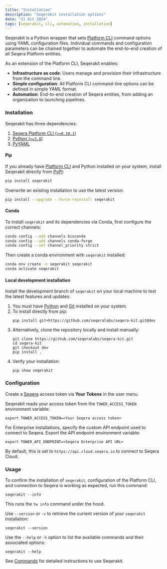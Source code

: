 ```yaml
---
title: "Installation"
description: "Seqerakit installation options"
date: "21 Oct 2024"
tags: [seqerakit, cli, automation, installation]
---
```



Seqerakit is a Python wrapper that sets [Platform CLI](../cli/overview.mdx) command options using YAML configuration files. Individual commands and configuration parameters can be chained together to automate the end-to-end creation of all Seqera Platform entities.

As an extension of the Platform CLI, Seqerakit enables:

- **Infrastructure as code**: Users manage and provision their infrastructure from the command line.
- **Simple configuration**: All Platform CLI command-line options can be defined in simple YAML format.
- **Automation**: End-to-end creation of Seqera entities, from adding an organization to launching pipelines.

### Installation 

Seqerakit has three dependencies:

1. [Seqera Platform CLI (`>=0.10.1`)](https://github.com/seqeralabs/tower-cli/releases)
2. [Python (`>=3.8`)](https://www.python.org/downloads/)
3. [PyYAML](https://pypi.org/project/PyYAML/)

#### Pip

If you already have [Platform CLI](../cli/installation.mdx) and Python installed on your system, install Seqerakit directly from [PyPI](https://pypi.org/project/seqerakit/):

```bash
pip install seqerakit
```

Overwrite an existing installation to use the latest version:

```bash
pip install --upgrade --force-reinstall seqerakit
```

#### Conda

To install `seqerakit` and its dependencies via Conda, first configure the correct channels:

```bash
conda config --add channels bioconda
conda config --add channels conda-forge
conda config --set channel_priority strict
```

Then create a conda environment with `seqerakit` installed:

```bash
conda env create -n seqerakit seqerakit
conda activate seqerakit
```

#### Local development installation

Install the development branch of `seqerakit` on your local machine to test the latest features and updates:

1. You must have [Python](https://www.python.org/downloads/) and [Git](https://git-scm.com/downloads) installed on your system.
1. To install directly from pip:
    ```shell-session
    pip install git+https://github.com/seqeralabs/seqera-kit.git@dev
    ```
1. Alternatively, clone the repository locally and install manually:
    ```shell-session
    git clone https://github.com/seqeralabs/seqera-kit.git
    cd seqera-kit
    git checkout dev
    pip install .
    ```
1. Verify your installation:
    ```shell-session
    pip show seqerakit
    ```

### Configuration

Create a [Seqera](https://cloud.seqera.io/tokens) access token via **Your Tokens** in the user menu.

Seqerakit reads your access token from the `TOWER_ACCESS_TOKEN` environment variable:

```shell-session
export TOWER_ACCESS_TOKEN=<Your Seqera access token>
```

For Enterprise installations, specify the custom API endpoint used to connect to Seqera. Export the API endpoint environment variable:

```shell-session
export TOWER_API_ENDPOINT=<Seqera Enterprise API URL>
```

By default, this is set to `https://api.cloud.seqera.io` to connect to Seqera Cloud.

### Usage

To confirm the installation of `seqerakit`, configuration of the Platform CLI, and connection to Seqera is working as expected, run this command: 

```shell-session
seqerakit --info
```

This runs the `tw info` command under the hood.

Use `--version` or `-v` to retrieve the current version of your `seqerakit` installation:

```shell-session
seqerakit --version
```

Use the `--help` or `-h` option to list the available commands and their associated options:

```shell-session
seqerakit --help
```

See [Commands](./commands.mdx) for detailed instructions to use Seqerakit.